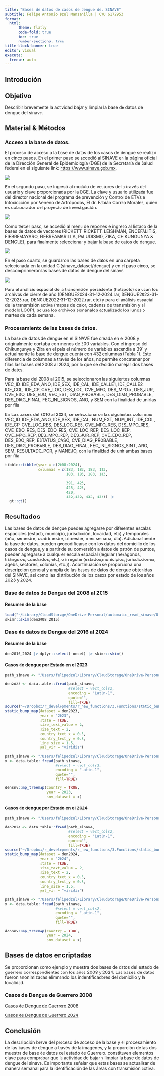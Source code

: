 ```yaml
---
title: "Bases de datos de casos de dengue del SINAVE"
subtitle: Felipe Antonio Dzul Manzanilla | CVU 6172953
format: 
  html:
      theme: flatly
      code-fold: true
      toc: true
      number-sections: true
title-block-banner: true
editor: visual
execute:
  freeze: auto
---
```


## Introdución

## Objetivo

Describir brevemente la actividad bajar y limpiar la base de datos de dengue del sinave.


## Material & Métodos


### Acceso a la base de datos.

El proceso de acceso a la base de datos de los casos de dengue se realizó en cinco pasos. En el primer paso se accedió al SINAVE en la página oficial de la Dirección General de Epidemiología (DGE) de la Secretaría de Salud federal en el siguiente link: [https://www.sinave.gob.mx](https://www.sinave.gob.mx). 

![](sinave.png)


En el segundo paso, se ingresó al modulo de vectores del a través del usuario y clave proporcionada por la DGE.
La clave y usuario utilizada fue del director nacional del programa de prevención y Control de ETVs e Intoxicación por Veneno de Artrópodos, El dr. Fabián Correa Morales, quien es colaborador del proyecto de investigación.

![](ingreso_sinave.png)

Como tercer paso, se accedió al menu de reportes e ingresó al listado de la bases de datos de vectores (RICKETT, RICKETT, LEISHMAN, ENCEFALITIS, FIEBREMAYARO, FIEBREAMARILLA, PALUDISMO, ZIKA, CHIKUNGUNYA & DENGUE), para finalmente seleccionar y bajar la base de datos de dengue.

![](dengue_dataset.png)

En el paso cuarto, se guardaron las bases de datos en una carpeta selecionada en la unidad C (sinave_dataset/dengue) y en el paso cinco, se descomprimieron las bases de datos de dengue del sinave.

![](sinave_dengue.png)

Para el análisis espacial de la transmisión persistente (hotspots) se usan los archivos de cierre de año (DENGUE2024-31-12-2024.rar, DENGUE2023-31-12-2023.rar, DENGUE2022-31-12-2022.rar, etc) y para el análisis espacial de la transmisión activa (mapas de calor, cadenas de transmisión y el modelo LGCP), se usa los archivos semanales actualizado los lunes o martes de cada semana.

### Procesamiento de las bases de datos.

La base de datos de dengue en el SINAVE fue creada en el 2008 y originalmente contaba con menos de 200 variables. Con el ingreso del Chikungunya y Zika en el país el número de variables ascendia a 391 y actualmente la base de dengue cuenta con 432 columnas (Tabla 1). Este diferencia de columnas a través de los años, no permite concatenar por filas las bases del 2008 al 2024, por lo que se decidió manejar dos bases de datos.

Para la base del 2008 al 2015, se seleccionaron las siguientes columnas VEC_ID, IDE_EDA_ANO, IDE_SEX, IDE_CAL, IDE_CALLE1, IDE_CALLE2, IDE_COL, IDE_CP,
CVE_LOC, DES_LOC, CVE_MPO, DES_MPO.x, DES_JUR, CVE_EDO, DES_EDO,
VEC_EST, DIAG_PROBABLE, DES_DIAG_PROBABLE, DES_DIAG_FINAL, FEC_INI_SIGNOS, ANO, y SEM con la finalidad de unirlas por fila.

En Las bases del 2016 al 2024, se seleccionaron las siguientes columnas VEC_ID, IDE_EDA_ANO, IDE_SEX, IDE_CAL, NUM_EXT, NUM_INT, IDE_COL, IDE_CP, CVE_LOC_RES, DES_LOC_RES, CVE_MPO_RES, DES_MPO_RES, CVE_EDO_RES, DES_EDO_RES, CVE_LOC_REP, DES_LOC_REP, CVE_MPO_REP, DES_MPO_REP, DES_JUR_REP, CVE_EDO_REP, DES_EDO_REP,
ESTATUS_CASO, CVE_DIAG_PROBABLE, DES_DIAG_PROBABLE, DES_DIAG_FINAL,
FEC_INI_SIGNOS_SINT, ANO, SEM, RESULTADO_PCR, y MANEJO, con la finalidad de unir ambas bases por fila.


```r
tibble::tibble(year = c(2008:2024),
               columnas = c(183, 183, 183, 183,
                            183, 183, 183, 183,
                          
                            391, 423,
                            425, 425,
                            420, 
                            432,432, 432, 432)) |>
  gt::gt()
```


## Resultados

Las bases de datos de dengue pueden agregarse por diferentes escalas espaciales (estado, municipio, jurisdicción, localidad, etc) y temporales (año, semestre, cuatrimestre, trimestre, mes semana, dia). Adicionalmente la base de datos, pueden geocodificarse con los datos del domicilio de los casos de dengue, y a partir de su conversión a datos de patrón de puntos, pueden agregarse a cualquier escala espacial (regular (hexágonos, triángulos, cuadrados, etc), o irregular (estados,municipios, jurisdicciones, agebs, sectores, colonias, etc.)). Acontinuación se proporciona una descripción general y amplia de las bases de datos de dengue obtenidas del SINAVE, asi como las distribución de los casos por estado de los años 2023 y 2024.

### Base de datos de Dengue del 2008 al 2015

#### Resumen de la base
```r
load("~/Library/CloudStorage/OneDrive-Personal/automatic_read_sinave/8.RData/den/den2008_2024.RData")
skimr::skim(den2008_2015)
```

### Dase de datos de Dengue del 2016 al 2024

#### Resumen de la base

```r
den2016_2024 |> dplyr::select(-onset) |> skimr::skim()
```

#### Casos de dengue por Estado en el 2023

```r
path_sinave <- "/Users/felipedzul/Library/CloudStorage/OneDrive-Personal/datasets/DGE/denv/2023/DENGUE2_.txt"

den2023 <- data.table::fread(path_sinave,
                             #select = vect_cols2,
                             encoding = "Latin-1",
                             quote="",
                             fill=TRUE)
source("~/Dropbox/r_developments/r_new_functions/3.Functions/static_bump_map.R")
static_bump_map(dataset = den2023,
                year = "2023",
                state = TRUE,
                size_text_value = 2,
                size_text = 2,
                country_text_x = 0.5,
                country_text_y = 0.8,
                line_size = 1.5,
                pal_vir = "viridis")
```

```r
path_sinave <- "/Users/felipedzul/Library/CloudStorage/OneDrive-Personal/datasets/DGE/denv/2023/DENGUE2_.txt"
x <- data.table::fread(path_sinave,
                       #select = vect_cols2,
                       encoding = "Latin-1",
                       quote="",
                       fill=TRUE)

densnv::mp_treemap(country = TRUE,
                   year = 2023,
                   snv_dataset = x)
```


#### Casos de dengue por Estado en el 2024

```r
path_sinave <- "/Users/felipedzul/Library/CloudStorage/OneDrive-Personal/datasets/DGE/denv/2024/DENGUE2_.txt"

den2024 <- data.table::fread(path_sinave,
                             #select = vect_cols2,
                             encoding = "Latin-1",
                             quote="",
                             fill=TRUE)
source("~/Dropbox/r_developments/r_new_functions/3.Functions/static_bump_map.R")
static_bump_map(dataset = den2024,
                year = "2024",
                state = TRUE,
                size_text_value = 2,
                size_text = 2,
                country_text_x = 0.5,
                country_text_y = 0.8,
                line_size = 1.5,
                pal_vir = "viridis")
```

```r
path_sinave <- "/Users/felipedzul/Library/CloudStorage/OneDrive-Personal/datasets/DGE/denv/2024/DENGUE2_.txt"
x <- data.table::fread(path_sinave,
                       #select = vect_cols2,
                       encoding = "Latin-1",
                       quote="",
                       fill=TRUE)

densnv::mp_treemap(country = TRUE,
                   year = 2024,
                   snv_dataset = x)
```


## Bases de datos encriptadas

Se proporcionan como ejemplo y muestra dos bases de datos del estado de guerrero correspondientes con los años 2008 y 2024.
Las bases de datos fueron anonimizadas elimnando los indentificadores del domicilio y la localidad. 

### Casos de Dengue de Guerrero 2008
[Casos de Dengue de Guerrero 2008](https://github.com/fdzul/sinave_dataset/blob/main/dengue_2008_guerrero.txt)

[Casos de Dengue de Guerrero 2024](https://github.com/fdzul/sinave_dataset/blob/main/dengue_2024_guerrero.txt)


## Conclusión

La descripción breve del proceso de acceso de la base y el procesamiento de las bases de dengue a través de la imagenes, y la proporción de las dos muestra de base de datos del estado de Guerrero, constituyen elementos clave para comprobar que la actividad de bajar y limpiar la base de datos de dengue del sinave. Es importante señalar que estas bases se actualizar de manera semanal para la identificación de las áreas con transmisión activa.

